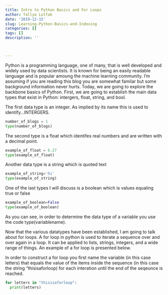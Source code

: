 ```yaml
---
title: Intro to Python Basics and For Loops
author: Tallya Lutfak
date: '2019-12-15'
slug: Learning-Python-Basics-and-Indexing
categories: []
tags: []
description: ''



---
```

Python is a programming language, one of many, that is well developed and widely used by data scientists. It is known for being an easily readable language and is popular amoung the machine learning community. I'm assuming if you are reading this blog you are somewhat familar but some background information never hurts. Today, we are going to explore the backbone basics of Python. First, we are going to establish the main data types that exist in Python: intergers, float, string, and bool. 

The first data type is an integer. As implied by its name this is used to identify...INTERGERS. 

```python

number_of_blogs = 1
type(number_of_blogs)

```

The second type is a float which identifes real numbers and are written with a decimal point.
```python
example_of_float = 6.27
type(example_of_float)
```

Another data type is a string which is quoted text
```python
example_of_string='hi'
type(example_of_string)
```

One of the last types I will discuss is a boolean 
which is values equaling true or false
```python
example_of_boolean=False
type(example_of_boolean)
```

As you can see, in order to determine the data type of a variable you use the code type(variablename).

Now that the various datatypes have been established, I am going to talk about for loops. A for loop in python is used to iterate a sequence over and over again in a loop. It can be applied to lists, strings, integers, and a wide range of things. An example of a for loop is presented below.


 In order to construct a for loop you first name the variable (in this case letters) that equals the value of the items inside the sequence (in this case the string "thisisaforloop) for each interation until the end of the seqeunce is reached.  
```python
for letters in "thisisaforloop":
  print(letters)
```

